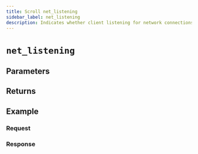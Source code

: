 ```yaml
---
title: Scroll net_listening
sidebar_label: net_listening
description: Indicates whether client listening for network connections on Scroll.
---
```




# `net_listening`

<Description />

## Parameters


<Params />

## Returns


<Returns />

## Example


<Example />

### Request


<Request />

### Response


<Response />
